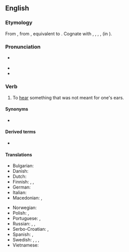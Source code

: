 ==English==

===Etymology===
From {{inh|en|enm|*overheren}}, from {{inh|en|ang|oferhīeran||to overhear, hear, disobey, disregard, neglect}}, equivalent to {{prefix|en|over|hear}}. Cognate with {{cog|nl|overhoren||to hear, hear about}}, {{cog|de|überhören||to not hear, ignore}}, {{cog|da|overhøre||to overhear}}, {{cog|is|yfirheyra||to hear}}, {{cog|got|*𐌿𐍆𐌰𐍂𐌷𐌰𐌿𐍃𐌾𐌰𐌽|t=to disregard, disobey}} (in {{m|got|𐌿𐍆𐌰𐍂𐌷𐌰𐌿𐍃𐌴𐌹𐌽𐍃}}).

===Pronunciation===
* {{a|US}} {{IPA|en|/oʊ.vɚˈhɪɚ/}}
* {{audio|en|LL-Q1860 (eng)-Vealhurl-overhear.wav|Audio (RP)}}
* {{rhymes|en|ɪə(ɹ)|s=3}}

===Verb===
{{en-verb|overhears|overhearing|overheard}}

# {{lb|en|ambitransitive}} To [[hear]] something that was not meant for one's ears.
#: {{ux|en|I was hanging clothes in the garden and I '''overheard''' the neighbours talking about Sheila's pregnancy.}}

====Synonyms====
* {{l|en|eavesdrop}}

====Derived terms====
* {{l|en|overhearer}}

====Translations====
{{trans-top|To hear something that wasn't meant for one's ears}}
* Bulgarian: {{t+|bg|дочувам}}
* Danish: {{t+|da|overhøre}}
* Dutch: {{t+|nl|luistervinken}}
* Finnish: {{t|fi|[[kuulla]] [[sattumalta]]}}, {{t|fi|[[kuulla]] [[vahingossa]]}}, {{t|fi|[[sattua]] [[kuulla|kuulemaan]]}}
* German: {{t|de|zufällig mit anhören}}
* Italian: {{t|it|origliare}}
* Macedonian: {{t|mk|наслушува}}, {{t|mk|наслушнува}}
{{trans-mid}}
* Norwegian: {{t|no|overhøre}}
* Polish: {{t+|pl|podsłuchiwać|impf}}, {{t+|pl|podsłuchać|pf}}
* Portuguese: {{t|pt|[[ouvir]] [[por acaso]]}}, {{t|pt|[[escutar]] [[sem querer]]}}
* Russian: {{t+|ru|подслу́шивать|impf}}, {{t+|ru|подслу́шать|pf}}, {{t|ru|случа́йно услы́шать}}
* Serbo-Croatian: {{t+|sh|načuti}}, {{t|sh|nasluhnuti}}
* Spanish: {{t|es|[[oír]] [[por]] [[casualidad]]}}, {{t|es|[[oír]] [[sin querer]]}}
* Swedish: {{t|sv|överhöra}}, {{t|sv|råka höra}}, {{t+|sv|råka}}, {{t+|sv|höra}}
* Vietnamese: {{t+|vi|nghe lén}}
{{trans-bottom}}